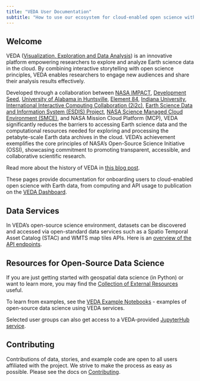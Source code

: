 ```yaml
---
title: "VEDA User Documentation"
subtitle: "How to use our ecosystem for cloud-enabled open science with Earth data at NASA"
---
```


## Welcome {#welcome}

VEDA ([Visualization, Exploration and Data Analysis](https://www.earthdata.nasa.gov/esds/veda)) is an innovative platform empowering researchers to explore and analyze Earth science data in the cloud. By combining interactive storytelling with open science principles, VEDA enables researchers to engage new audiences and share their analysis results effectively.

Developed through a collaboration between [NASA IMPACT](https://impact.earthdata.nasa.gov/), [Development Seed](https://developmentseed.org/), [University of Alabama in Huntsville](https://www.uah.edu/), [Element 84](https://www.element84.com/), [Indiana University](https://www.indiana.edu/), [International Interactive Computing Collaboration (2i2c)](https://2i2c.org), [Earth Science Data and Information System (ESDIS) Project](https://www.earthdata.nasa.gov/esdis), [NASA Science Managed Cloud Environment (SMCE)](https://smce.nasa.gov/), and NASA Mission Cloud Platform (MCP), VEDA significantly reduces the barriers to accessing Earth science data and the computational resources needed for exploring and processing the petabyte-scale Earth data archives in the cloud. VEDA’s achievement exemplifies the core principles of NASA’s Open-Source Science Initiative (OSSI), showcasing commitment to promoting transparent, accessible, and collaborative scientific research.

Read more about the history of VEDA in [this blog post](https://impactunofficial.medium.com/introducing-veda-an-open-science-platform-to-accelerate-earth-science-research-and-application-2c7339640514).

These pages provide documentation for onboarding users to cloud-enabled open science with Earth data, from computing and API usage to publication on the [VEDA Dashboard](https://www.earthdata.nasa.gov/dashboard).


## Data Services

In VEDA's open-source science environment, datasets can be discovered and accessed via open-standard data services such as a Spatio Temporal Asset Catalog (STAC) and WMTS map tiles APIs. Here is an [overview of the API endpoints](./services/apis.qmd). 


## Resources for Open-Source Data Science

If you are just getting started with geospatial data science (in Python) or want to learn more, you may find the [Collection of External Resources](./external-resources.qmd) useful.

To learn from examples, see the [VEDA Example Notebooks](./example-notebooks/index.qmd) - examples of open-source data science using VEDA services.

Selected user groups can also get access to a VEDA-provided [JupyterHub service](./services/jupyterhub.qmd).


## Contributing

Contributions of data, stories, and example code are open to all users affiliated with the project. We strive to make the process as easy as possible. Please see the docs on [Contributing](./contributing/index.qmd).